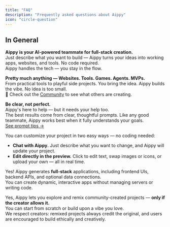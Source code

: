 ```yaml
---
title: "FAQ"
description: "Frequently asked questions about Aippy"
icon: "circle-question"
---
```


## In General

<AccordionGroup>
  <Accordion title="Who is Aippy?">
    <p><strong>Aippy is your AI-powered teammate for full-stack creation.</strong><br/>
    Just describe what you want to build — Aippy turns your ideas into working apps, websites, and tools. No code required.<br/>
    Aippy handles the tech — you stay in the flow.</p>
  </Accordion>

  <Accordion title="What can Aippy build?">
    <p><strong>Pretty much anything — Websites. Tools. Games. Agents. MVPs.</strong><br/>
    From practical tools to playful side projects. You bring the idea. Aippy builds the vibe.  
    No idea is too small.<br/>
    🎨 Check out the <a href="https://docs.aippy.ai/tips-tricks/prompting" target="_blank" rel="noopener noreferrer">Community</a> to see what others are creating.</p>
  </Accordion>

  <Accordion title="How do I write a good prompt?">
    <p><strong>Be clear, not perfect.</strong><br/>
    Aippy's here to help — but it needs your help too.<br/>
    The best results come from clear, thoughtful prompts.  
    Like any good teammate, Aippy works best when it fully understands your goals.<br/>
    <a href="https://docs.aippy.ai/tips-tricks/prompting" target="_blank" rel="noopener noreferrer">See prompt tips →</a></p>
  </Accordion>

  <Accordion title="How do I customize the content Aippy creates?">
    <p>You can customize your project in two easy ways — no coding needed:</p>
    <ul>
      <li><strong>Chat with Aippy.</strong> Just describe what you want to change, and Aippy will update your project.</li>
      <li><strong>Edit directly in the preview.</strong> Click to edit text, swap images or icons, or upload your own — all in real time.</li>
    </ul>
  </Accordion>

  <Accordion title="Can Aippy build both frontend and backend?">
    <p>Yes! Aippy generates <strong>full-stack</strong> applications, including frontend UIs, backend APIs, and optional data connections.<br/>
    You can create dynamic, interactive apps without managing servers or writing code.</p>
  </Accordion>

  <Accordion title="Can I clone or remix existing projects?">
    <p>Yes, Aippy lets you explore and remix community-created projects — <strong>only if the creator allows it.</strong><br/>
    You can start from scratch or build upon a vibe you love.<br/>
    We respect creators: remixed projects always credit the original, and users are encouraged to build ethically and creatively.</p>
  </Accordion>
</AccordionGroup>
